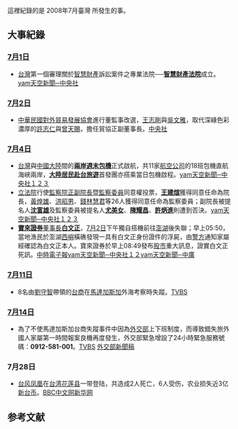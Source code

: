 {{vfd|[[Wikipedia:頁面存廢討論/記錄/2022/06/17#2022年6月臺灣|比較標準]]提刪|date=2022/06/18}}
{{MonthInTaiwan|2008|7}}

這裡紀錄的是 2008年7月臺灣 所發生的事。

==大事紀錄==
===[[7月1日|7月1日]]===
*[[台灣|台灣]]第一個審理關於[[智慧財產權|智慧財產]]訴訟案件之專業法院──'''[[智慧財產法院|智慧財產法院]]'''成立。[http://news.yam.com/cnabc/fn/200807/20080701307427.html yam天空新聞─中央社]{{Wayback|url=http://news.yam.com/cnabc/fn/200807/20080701307427.html |date=20190821233942 }}
===[[7月2日|7月2日]]===
*[[中華民國對外貿易發展協會|中華民國對外貿易發展協會]]進行董監事改選，[[王志剛|王志剛]]與[[吳文雅|吳文雅]]，取代深綠色彩濃厚的[[許志仁|許志仁]]與[[曾天賜|曾天賜]]，擔任貿協正副董事長。[http://news.epochtimes.com/b5/8/7/1/n2174828.htm 中央社]{{Wayback|url=http://news.epochtimes.com/b5/8/7/1/n2174828.htm |date=20190821233940 }}

=== [[7月4日|7月4日]] ===
*[[台灣|台灣]]與[[中華人民共和國|中國大陸]]間的'''[[兩岸包機|兩岸週末包機]]'''正式啟航，共11家[[航空公司|航空公司]]的18班包機直航海峽兩岸，'''[[大陸居民赴台旅遊|大陸居民赴台旅遊]]'''首發團亦搭乘當日包機啟程。[http://news.yam.com/cna/china/200807/20080704365671.html yam天空新聞─中央社１][http://news.yam.com/cna/life/200807/20080704365764.html ２]{{Wayback|url=http://news.yam.com/cna/life/200807/20080704365764.html |date=20080821181518 }}[http://news.yam.com/cna/china/200807/20080704365766.html ３]{{Wayback|url=http://news.yam.com/cna/china/200807/20080704365766.html |date=20190821233943 }}
*[[立法院|立法院]]行使[[監察院|監察院正副院長暨監察委員]]同意權投票，'''[[王建煊|王建煊]]'''獲得同意任命為院長，[[黃煌雄|黃煌雄]]、[[洪昭男|洪昭男]]、[[錢林慧君|錢林慧君]]等26人獲得同意任命為監察委員；副院長被提名人'''[[沈富雄|沈富雄]]'''及監察委員被提名人'''[[尤美女|尤美女]]'''、'''[[陳耀昌|陳耀昌]]'''、'''[[許炳進|許炳進]]'''則遭到否決。[http://news.yam.com/cna/politics/200807/20080704377796.html yam天空新聞─中央社１]{{Wayback|url=http://news.yam.com/cna/politics/200807/20080704377796.html |date=20190821233943 }}[http://news.yam.com/cna/politics/200807/20080704369388.html ２]{{Wayback|url=http://news.yam.com/cna/politics/200807/20080704369388.html |date=20190821233943 }}[http://news.yam.com/cna/politics/200807/20080704369412.html ３]{{Wayback|url=http://news.yam.com/cna/politics/200807/20080704369412.html |date=20190821234009 }}
* '''[[寶來證券|寶來證券]]'''[[董事長|董事長]]'''[[白文正|白文正]]'''，[[7月2日|7月2日]]下午獨自搭機前往[[澎湖縣|澎湖]]後失聯；早上05:50，當地漁民於澎湖[[西嶼鄉|西嶼]]橫礁發現一具有白文正身份證件的浮屍，由[[澎湖縣警察局|警方]]通知家屬經確認為白文正本人。寶來證券於早上08:49發布[[臺灣證券交易所|股市]]重大訊息，證實白文正死訊。[https://web.archive.org/web/20080803195138/http://news.chinatimes.com/2007Cti/2007Cti-Focus/2007Cti-Focus-Content/0,4518,9707040013+0+0+102140+0,00.html 中時電子報][http://news.yam.com/cna/society/200807/20080704365694.html yam天空新聞─中央社１]{{Wayback|url=http://news.yam.com/cna/society/200807/20080704365694.html |date=20190821233944 }}[http://news.yam.com/cna/society/200807/20080704365767.html ２]{{Wayback|url=http://news.yam.com/cna/society/200807/20080704365767.html |date=20190821233944 }}[http://news.yam.com/bcc/society/200807/20080704365656.html yam天空新聞─中廣]{{Wayback|url=http://news.yam.com/bcc/society/200807/20080704365656.html |date=20080830021439 }}

=== [[7月11日|7月11日]] ===
*8名由[[劉守智|劉守智]]帶領的[[台商|台商]]在[[馬達加斯加|馬達加斯加]]外海考察時失蹤。[http://www.tvbs.com.tw/news/news_list.asp?no=sunkiss20080713131206 TVBS]{{Wayback|url=http://www.tvbs.com.tw/news/news_list.asp?no=sunkiss20080713131206 |date=20190214022334 }}

=== [[7月14日|7月14日]] ===
*為了不使馬達加斯加台商失蹤事件中因為[[中華民國外交部|外交部]]上下班制度，而導致錯失旅外國人家屬第一時間報案良機再度發生，外交部緊急增設了24小時緊急服務號碼：'''0912-581-001'''。[http://www.tvbs.com.tw/NEWS/NEWS_LIST.asp?no=aj100920080714195911 TVBS]{{Wayback|url=http://www.tvbs.com.tw/NEWS/NEWS_LIST.asp?no=aj100920080714195911 |date=20190214022334 }} [https://web.archive.org/web/20080801133558/http://www.mofa.gov.tw/webapp/content.asp?cuItem=32518&mp=1 外交部新聞稿]
=== 7月28日 ===
*[[颱風鳳凰_(2008年)|台风凤凰]]在[[台湾|台湾]][[花莲县|花莲县]]一带登陆，共造成2人死亡，6人受伤，农业损失近3亿[[新台币|新台币]]。[http://news.bbc.co.uk/chinese/trad/hi/newsid_7520000/newsid_7528000/7528068.stm BBC中文网]{{Wayback|url=http://news.bbc.co.uk/chinese/trad/hi/newsid_7520000/newsid_7528000/7528068.stm |date=20200918213416 }}[http://news.xinhuanet.com/newscenter/2008-07/29/content_8837234.htm 新华网]{{Wayback|url=http://news.xinhuanet.com/newscenter/2008-07/29/content_8837234.htm |date=20160911182911 }}

== 参考文献 ==
{{Reflist}}

{{Portal:台灣新聞動態/Footer}}
